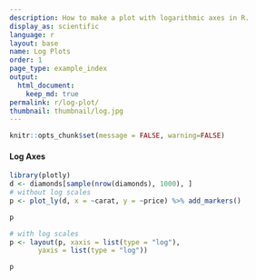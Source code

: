 ```yaml
---
description: How to make a plot with logarithmic axes in R.
display_as: scientific
language: r
layout: base
name: Log Plots
order: 1
page_type: example_index
output:
  html_document:
    keep_md: true
permalink: r/log-plot/
thumbnail: thumbnail/log.jpg
---
```


```r
knitr::opts_chunk$set(message = FALSE, warning=FALSE)
```
#### Log Axes

```r
library(plotly)
d <- diamonds[sample(nrow(diamonds), 1000), ]
# without log scales
p <- plot_ly(d, x = ~carat, y = ~price) %>% add_markers()

p
```

```r
# with log scales
p <- layout(p, xaxis = list(type = "log"),
       yaxis = list(type = "log"))

p
```